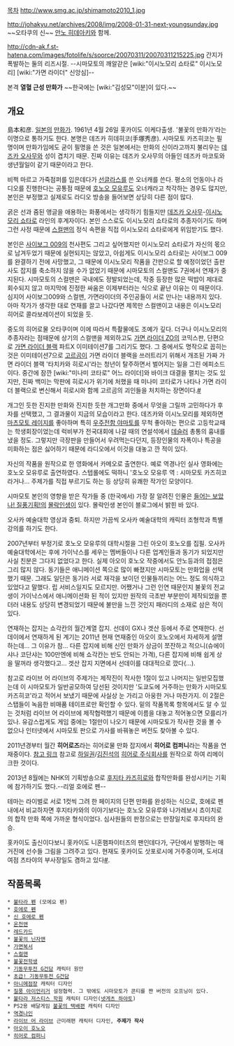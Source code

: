 [[목차]]
http://www.smg.ac.jp/shimamoto2010_1.jpg

http://johakyu.net/archives/2008/img/2008-01-31-next-youngsunday.jpg
~~오타쿠의 신~~ [[안노 히데아키]]와 함께.

http://cdn-ak.f.st-hatena.com/images/fotolife/s/soorce/20070311/20070311215225.jpg
간지가 폭발하는 둘의 리즈시절. --시마모토의 깨알갇은 [wiki:"이시노모리 쇼타로" 이시노모리] [wiki:"가면 라이더" 신앙심]--

본격 '''열혈 근성 만화가''' ~~한국에는 [wiki:"김성모"이분]이 있다.~~
== 개요 ==
島本和彦. [[일본]]의 [[만화가]]. 1961년 4월 26일 홋카이도 이케다출생. '불꽃의 만화가'라는 이명으로 통하기도 한다. 본명은 데즈카 히데히코(手塚秀彦). 시마모토 카즈히코는 필명이며 만화가임에도 굳이 필명을 쓴 것은 일본에서는 만화의 신이라고까지 불리우는 [[데즈카 오사무]]와 성이 겹치기 때문. 진짜 이유는 데즈카 오사무의 아들인 데즈카 마코토와 생년월일이 같기 때문이라고 한다.

비쩍 마르고 가죽점퍼를 입은데다가 [[선글라스]]를 쓴 오너캐를 쓴다. 평소의 언동이나 라디오를 진행한다는 공통점 때문에 [[호노오 모유루]]도 오너캐라고 착각하는 경우도 많지만, 본인은 부정했고 실제로도 라디오 방송을 들어보면 상당히 다른 점이 많다.

굵은 선과 줌된 앵글을 애용하는 화풍에서는 생각하기 힘들지만 [[데즈카 오사무]]-[[이시노모리 쇼타로]] 라인의 후계자이다. 본인 스스로도 이시노모리 쇼타로의 추종자이기도 하며 그런 사정 때문에 [[스컬맨]]의 정식 속편을 직접 이시노모리 쇼타로에게 위임받기도 했다.

본인은 [[사이보그 009]]의 천사편도 그리고 싶어했지만 이시노모리 쇼타로가 자신의 몫으로 남겨두었기 때문에 실현되지는 않았고, 아쉽게도 이시노모리 쇼타로는 사이보그 009를 완결하기 전에 사망했고, 그 때문에 이시노모리 작품을 간판으로 할 예정이었던 출판사도 잡지를 축소하지 않을 수가 없었기 때문에 시마모토의 스컬맨도 7권에서 연재가 중지된다. 시마모토의 스컬맨은 국내에도 정발되었는데, 작중 등장한 많은 떡밥이 제대로 회수되지 않고 마지막에 진정한 싸움은 이제부터라는 식으로 끝난 이유는 이 때문이다. 심지어 사이보그009와 스컬맨, 가면라이더의 주인공들이 서로 만나는 내용까지 있다. 아마 작가가 생각한 대로 연재를 끌고 나갔다면 제목만 스컬맨이고 내용은 이시노모리 히어로 콜라보레이션이 되었을 듯.

중도의 히어로물 오타쿠이며 이에 따라서 특촬물에도 조예가 깊다. 더구나 이시노모리의 추종자라는 점때문에 상기의 스컬맨을 제외하고도 [[가면 라이더 ZO]]의 코믹스판, 단편으로 [[가면 라이더 블랙]] 파트X 이미테이션7를 그리기도 했다. 그 중에서도 명작으로 꼽히는 것은 이미테이션7으로 [[고르곰]]이 가면 라이더 블랙을 쓰러트리기 위해서 개조된 가짜 가면 라이더 블랙 '타치카와 히로시'라는 청년이 탈주하면서 벌어지는 일을 그린 에피소드이다. 중간에 잠깐 [wiki:"미나미 코타로" 어느 라이더]와 바이크 대결을 펼치는 것도 있지만, 진짜 백미는 막판에 히로시가 위기에 처했을 때 미나미 코타로가 나타나 가면 라이더 블랙으로 변신해서 히로시와 함께 고르곰의 괴인들을 처치하는 장면이다.[http://www.nicovideo.jp/watch/sm5839150 #]

개그인 듯한 진지한 만화와 진지한 듯한 개그만화 중에서 무엇을 그릴까 고민하다가 후자를 선택했고, 그 결과물이 지금의 모습이라고 한다. 데즈카와 이시노모리를 제외하면 [[마츠모토 레이지]]를 좋아하며 특히 [[우주전함 야마토]]를 무척 좋아하는 편으로 고등학교때는 학생회장이었는데 럭비부가 전국대회에 나갈 때의 연설석에서 [[데슬러]] 총통의 흉내를 냈을 정도. 그렇지만 극장판을 만들어서 우려먹는다던지, 등장인물의 자폭이나 특공을 미화하는 점은 싫어하기 때문에 라디오에서 이것을 대놓고 깐 적이 있다.

자신의 작품을 원작으로 한 영화에서 카메오로 출연한다. 예로 역경나인 실사 영화에는 호노오 모유루로 출연하였다. 스텝롤에도 떡하니 '호노오 모유루 역 : 시마모토 카즈히코라거나... 주제가를 직접 부르기도 하는 등 상당히 유쾌한 작가인 모양이다.

시마모토 본인의 영향을 받은 작가들 중 (한국에서) 가장 잘 알려진 인물은 [[들어는 보았나! 질풍기획!]]의 [[몰락인생]]이 있다. 몰락인생 본인이 블로그에서 밝힌 바 있다.

오사카 예술대학 영상과 중퇴. 하지만 가끔씩 오사카 예술대학의 캐릭터 조형학과 특별강의를 하기도 한다.

2007년부터 부정기로 호노오 모유루의 대학시절을 그린 아오이 호노오를 집필. 오사카 예술대학에서는 후에 가이낙스를 세우는 멤버들이나 다른 업계인들과 동기가 되었지만 사실 친분은 그다지 없었다고 한다. 실제 아오이 호노오 작중에서도 안노등과의 접점은 그리 많지 않다. 동기들은 애니메이션 쪽으로 많이 빠졌지만 시마모토는 만화업을 선택했기 때문. 그래도 일단은 동기라 서로 재각을 보이던 인물들끼리는 어느 정도 의식하고 있었다고 말했다. 립 서비스일지도 모르지만. 어쨌거나 그런 인연 때문인지 불꽃의 전교생이 가이낙스에서 애니메이션화 된 적이 있지만 원작의 극초반 부분만이 제작되었을 뿐더러 내용도 상당히 변경되었기 때문에 불만을 느낀 것인지 패러디의 소재로 삼은 적이 있다.

연재하는 잡지는 쇼각칸의 월간계열 잡지. 선데이 GX나 겟산 등에서 주로 연재한다. 선데이에서 연재하게 된 계기는 2011년 현재 연재중인 아오이 호노오에서 자세하게 설명하는데... 그 이유가 참... 다른 잡지에 비해 신인 만화가 상금이 쪼잔하고 적으니(슈에이샤나 코단샤는 100만엔에 비해 쇼각칸는 반도 안되는 가격), 다른 잡지에 비해 쉽게 상을 딸꺼라 생각했다고... 겟산 잡지 지면에서 선데이를 대대적으로 깠다(...).

참고로 라이브 어 라이브의 주제가는 제작진이 작사한 1절이 있고 나머지는 일반모집했는데 이 시마모토가 일반공모하여 당선된 것이지만 '도쿄도에 거주하는 만화가 시마모토 카즈히코'라고 적어서 보냈기 때문에 사실상 눈 가리고 아웅한 거나 마찬가지. 이 2절은 스탭들이 녹음한 비매품 테이프로만 확인할 수 있다. 밑의 작품목록 항목에서도 알 수 있는 것처럼 라이브 어 라이브에 제작협력했기 때문에 이름을 대놓고 적어놓으면 모를리가 있나. 유감스럽게도 게임 중에는 1절만이 나오기 때문에 시마모토가 작사한 것을 볼 수 없으나 인터넷에서 시마모토 판으로 가사를 바꿔놓은 버전도 찾아볼 수 있다.

2011년경부터 월간 '''히어로즈'''라는 히어로물 만화 잡지에서 '''히어로 컴퍼니'''라는 작품을 연재중이다. [http://www.heros-web.com/works/herocom.html 참고 링크]  참고로 [[하일권]]/[[김진석]]의 [[히어로 주식회사]]를 원작으로 하여 리메이크한 것이다.

2013년 8월에는 NHK의 기획방송으로 [[후지타 카즈히로]]와 합작만화를 완성시키는 기획에 참가하기도 했다.--리얼 호에로 펜--

테마는 라이벌로 서로 1컷씩 그려 한 페이지의 단편 만화를 완성하는 식으로, 호에로 펜 내에서 비교하자면 후지타카와의 이야기보다는 호노오 모유루와 나가레보시 쵸이치로의 합작 만화 쪽에 가까운 형식이었다. 심사원들의 판정으로는 만장일치로 후지타의 완승.

홋카이도 출신이다보니 홋카이도 니혼햄파이터즈의 팬인데다가, 구단에서 발행하는 매거진에 선수들 그림을 그려주고 있다. 현재도 홋카이도 삿포로시에 거주중이며, 도서대여점 츠타야의 부사장일도 겸하고 있다[http://www.core-nt.co.jp/syoten_nav/archives/2363 #]. 
== 작품목록 ==
 * [[불타라 펜]] (모에요 펜)
 * [[호에로 펜]]
 * [[신 호에로 펜]]
 * [[온천맨]]
 * [[레드카드]]
 * [[불꽃의 닌자맨]]
 * [[가면복서]]
 * [[스컬맨]]
 * [[불꽃전학생]]
 * [[기동무투전 G건담]] 캐릭터 원안
 * [[초급! 기동무투전 G건담]]
 * [[아니메점장]] 캐릭터 디자인
 * [[질풍 아이언리거]] 설정협력. 그 밖에도 시마모토가 콘티를 짠 버전의 오프닝이 있다.
 * [[사립 저스티스 학원|불타라 저스티스 학원]] 캐릭터 디자인([[넷게츠 하야토]])
 * PS2용 배달게임 [[불꽃의 택배편]] 캐릭터 디자인
 * [[역경나인]]
 * [[라이브 어 라이브]] 근미래편 캐릭터 디자인, '''주제가 작사'''
 * [[아오이 호노오]]
 * [[히어로 컴퍼니]]
